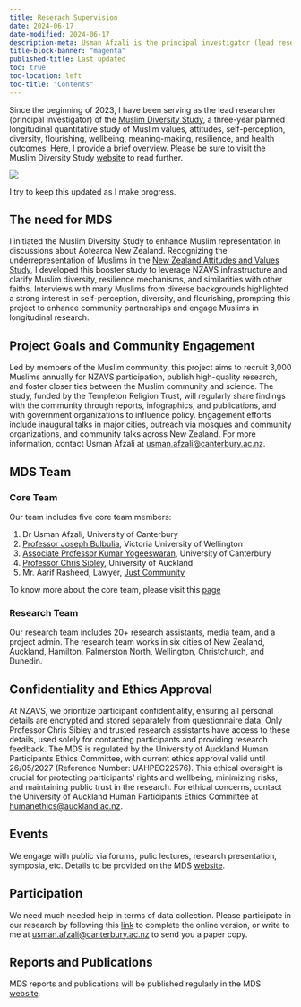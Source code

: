 ```yaml
---
title: Reserach Supervision
date: 2024-06-17
date-modified: 2024-06-17
description-meta: Usman Afzali is the principal investigator (lead researcher) of the Muslim Diversity Study.
title-block-banner: "magenta"
published-title: Last updated
toc: true
toc-location: left
toc-title: "Contents"
---
```

::: {layout="[[50, 50], [100]]"}
Since the beginning of 2023, I have been serving as the lead researcher (principal investigator) of the [Muslim Diversity Study](https://www.canterbury.ac.nz/research/about-uc-research/research-specialities-and-projects/research-projects/the-muslim-diversity-study), a three-year planned longitudinal quantitative study of Muslim values, attitudes, self-perception, diversity, flourishing, wellbeing, meaning-making, resilience, and health outcomes. Here, I provide a brief overview. Please be sure to visit the Muslim Diversity Study [website](https://www.canterbury.ac.nz/research/about-uc-research/research-specialities-and-projects/research-projects/the-muslim-diversity-study) to read further.

![](mds2.png)

:::

I try to keep this updated as I make progress.

## The need for MDS

I initiated the Muslim Diversity Study to enhance Muslim representation in discussions about Aotearoa New Zealand. Recognizing the underrepresentation of Muslims in the <a href="https://osf.io/75snb/wiki/home/" target="_blank">New Zealand Attitudes and Values Study</a>, I developed this booster study to leverage NZAVS infrastructure and clarify Muslim diversity, resilience mechanisms, and similarities with other faiths. Interviews with many Muslims from diverse backgrounds highlighted a strong interest in self-perception, diversity, and flourishing, prompting this project to enhance community partnerships and engage Muslims in longitudinal research.

## Project Goals and Community Engagement

Led by members of the Muslim community, this project aims to recruit 3,000 Muslims annually for NZAVS participation, publish high-quality research, and foster closer ties between the Muslim community and science. The study, funded by the Templeton Religion Trust, will regularly share findings with the community through reports, infographics, and publications, and with government organizations to influence policy. Engagement efforts include inaugural talks in major cities, outreach via mosques and community organizations, and community talks across New Zealand. For more information, contact Usman Afzali at [usman.afzali\@canterbury.ac.nz](mailto:usman.afzali@canterbury.ac.nz).

## MDS Team

### Core Team
Our team includes five core team members:

1.    Dr Usman Afzali, University of Canterbury
2.    [Professor Joseph Bulbulia](https://josephbulbulia.netlify.app), Victoria University of Wellington
3.    [Associate Professor Kumar Yogeeswaran](https://profiles.canterbury.ac.nz/Kumar-Yogeeswaran), University of Canterbury
4.    [Professor Chris Sibley](https://profiles.auckland.ac.nz/c-sibley/about), University of Auckland
5.    Mr. Aarif Rasheed, Lawyer, [Just Community](https://www.justcommunity.org.nz/about-us/)

To know more about the core team, please visit this [page](https://usman-afzali.github.io/mds/pages/team.html)

### Research Team
Our research team includes 20+ research assistants, media team, and a project admin. The research team works in six cities of New Zealand, Auckland, Hamilton, Palmerston North, Wellington, Christchurch, and Dunedin.

## Confidentiality and Ethics Approval
At NZAVS, we prioritize participant confidentiality, ensuring all personal details are encrypted and stored separately from questionnaire data. Only Professor Chris Sibley and trusted research assistants have access to these details, used solely for contacting participants and providing research feedback. The MDS is regulated by the University of Auckland Human Participants Ethics Committee, with current ethics approval valid until 26/05/2027 (Reference Number: UAHPEC22576). This ethical oversight is crucial for protecting participants' rights and wellbeing, minimizing risks, and maintaining public trust in the research. For ethical concerns, contact the University of Auckland Human Participants Ethics Committee at [humanethics@auckland.ac.nz](mailto:humanethics@auckland.ac.nz).

## Events
We engage with public via forums, pulic lectures, research presentation, symposia, etc. Details to be provided on the MDS [website](https://www.canterbury.ac.nz/research/about-uc-research/research-specialities-and-projects/research-projects/the-muslim-diversity-study#accordion-8f54531027-item-287e2ab1f7-button).

## Participation
We need much needed help in terms of data collection. Please participate in our research by following this [link](https://auckland.au1.qualtrics.com/jfe/form/SV_czHh8ueItvj3hmS) to complete the online version, or write to me at [usman.afzali@canterbury.ac.nz](mailto:usman.afzali@canterbury.ac.nz) to send you a paper copy.

## Reports and Publications
MDS reports and publications will be published regularly in the MDS [website](https://www.canterbury.ac.nz/research/about-uc-research/research-specialities-and-projects/research-projects/the-muslim-diversity-study#accordion-8f54531027-item-287e2ab1f7-button).


